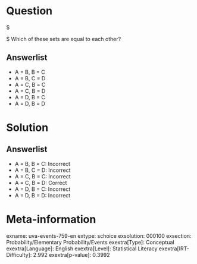 Question
========

$ \begin{aligned} A & = \left \{ x \mid x = 2k, k \in Z \right
\}\\ B & = \left \{ x \mid x = 2k + 1, k \in Z \right \}\\ C
& = \left \{ x \mid x = 2(k + 1), k \in Z \right \}\\ D & =
\left \{ x \mid x = 2k - 1, k \in Z \right \} \end{aligned} $\ Which of these sets are equal to each other?

Answerlist
----------

* A = B, B = C
* A = B, C = D
* A = C, B = C
* A = C, B = D
* A = D, B = C
* A = D, B = D

Solution
========

Answerlist
----------

* A = B, B = C: Incorrect
* A = B, C = D: Incorrect
* A = C, B = C: Incorrect
* A = C, B = D: Correct
* A = D, B = C: Incorrect
* A = D, B = D: Incorrect

Meta-information
================
exname: uva-events-759-en
extype: schoice
exsolution: 000100
exsection: Probability/Elementary Probability/Events
exextra[Type]: Conceptual
exextra[Language]: English
exextra[Level]: Statistical Literacy
exextra[IRT-Difficulty]: 2.992
exextra[p-value]: 0.3992
